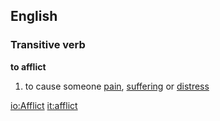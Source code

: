 ==English==
===Transitive verb===
'''to afflict'''
# to cause someone [[pain]], [[suffering]] or [[distress]]

[[io:Afflict]]
[[it:afflict]]